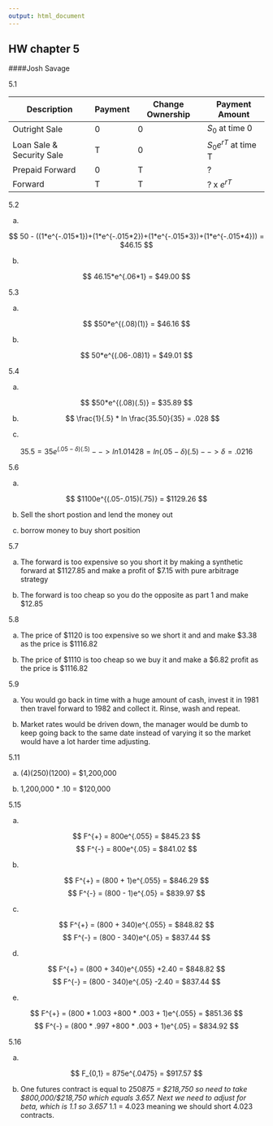 ---
output: html_document
---
## HW chapter 5

####Josh Savage

5.1

Description  |  Payment  |  Change Ownership  |  Payment Amount
------------ | --------- | ------------------ | ---------------
Outright Sale | 0         | 0                    | $S_0$ at time 0
Loan Sale & Security Sale| T | 0| $S_0$$e^r$$^T$ at time T
 Prepaid Forward | 0 | T | ?
 Forward | T | T | ? x $e^r$$^T$

5.2

a.

$$
50 - ((1*e^{-.015*1})+(1*e^{-.015*2})+(1*e^{-.015*3})+(1*e^{-.015*4})) = $46.15
$$

b.

$$
46.15*e^{.06*1} = $49.00
$$

5.3

a.

$$
$50*e^{(.08)(1)} = $46.16
$$

b.

$$
50*e^{(.06-.08)1} = $49.01
$$

5.4

a.

$$
$50*e^{(.08)(.5)} = $35.89
$$

b.
$$
\frac{1}{.5} * ln \frac{35.50}{35} = .028
$$

c.

$$
35.5 = 35e^{(.05- \delta)(.5)}
    -->   ln 1.01428 = ln(.05- \delta)(.5)
    -->   \delta = .0216
$$

5.6

a.

$$
$1100e^{(.05-.015)(.75)} = $1129.26
$$
  
  b. Sell the short postion and lend the money out
  
  c. borrow money to buy short position
  
5.7

  a. The forward is too expensive so you short it by making a synthetic forward at $1127.85 and make a profit of $7.15 with pure arbitrage strategy
  
  b. The forward is too cheap so you do the opposite as part 1 and make $12.85

5.8

  a. The price of $1120 is too expensive so we short it and and make $3.38 as the price is $1116.82
  
  b. The price of $1110 is too cheap so we buy it and make a $6.82 profit as the price is $1116.82
  
5.9

  a. You would go back in time with a huge amount of cash, invest it in 1981 then travel forward to 1982 and collect it.  Rinse, wash and repeat.
  
  b. Market rates would be driven down, the manager would be dumb to keep going back to the same date instead of varying it so the market would have a lot harder time adjusting.
  
5.11

  a. (4)(250)(1200) = $1,200,000
  
  b. 1,200,000 * .10 = $120,000
  
5.15

a.

$$
F^{+} = 800e^{.055} = $845.23
$$
$$
F^{-} = 800e^{.05} = $841.02
$$

b.

$$
F^{+} = (800 + 1)e^{.055} = $846.29
$$
$$
F^{-} = (800 - 1)e^{.05} = $839.97
$$

c.

$$
F^{+} = (800 + 340)e^{.055} = $848.82
$$
$$
F^{-} = (800 - 340)e^{.05} = $837.44
$$

d.

$$
F^{+} = (800 + 340)e^{.055} +2.40 = $848.82
$$
$$
F^{-} = (800 - 340)e^{.05} -2.40 = $837.44
$$

e.

$$
F^{+} = (800 * 1.003 +800 * .003 + 1)e^{.055} = $851.36
$$
$$
F^{-} = (800 * .997 +800 * .003 + 1)e^{.05} = $834.92
$$

5.16

a.

$$
F_{0,1} = 875e^{.0475} = $917.57
$$

b. One futures contract is equal to 250*875 = $218,750 so need to take $800,000/$218,750 which equals 3.657. Next we need to adjust for beta, which is 1.1 so 3.657 * 1.1 = 4.023 meaning we should short 4.023 contracts.